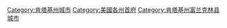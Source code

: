 [[Category:肯塔基州城市|Category:肯塔基州城市]]
[[Category:美國各州首府|Category:美國各州首府]]
[[Category:肯塔基州富兰克林县城市|Category:肯塔基州富兰克林县城市]]